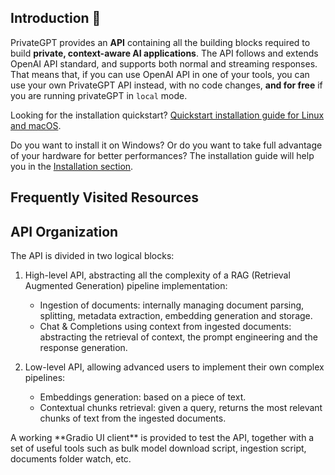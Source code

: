 ## Introduction 👋

PrivateGPT provides an **API** containing all the building blocks required to
build **private, context-aware AI applications**.
The API follows and extends OpenAI API standard, and supports both normal and streaming responses.
That means that, if you can use OpenAI API in one of your tools, you can use your own PrivateGPT API instead,
with no code changes, **and for free** if you are running privateGPT in `local` mode.

Looking for the installation quickstart? [Quickstart installation guide for Linux and macOS](/overview/welcome/quickstart).

Do you want to install it on Windows? Or do you want to take full advantage of your hardware for better performances?
The installation guide will help you in the [Installation section](/installation).


## Frequently Visited Resources

<Cards>
  <Card
    title="API Reference"
    icon="fa-solid fa-code"
    href="/api-reference"
  />
  <Card
    title="Twitter"
    icon="fa-brands fa-twitter"
    href="https://twitter.com/PrivateGPT_AI"
  />
  <Card
    title="Discord Server"
    icon="fa-brands fa-discord"
    href="https://discord.gg/bK6mRVpErU"
  />
</Cards>

## API Organization 

The API is divided in two logical blocks:

1. High-level API, abstracting all the complexity of a RAG (Retrieval Augmented Generation) pipeline implementation:
    - Ingestion of documents: internally managing document parsing, splitting, metadata extraction,
      embedding generation and storage.
    - Chat & Completions using context from ingested documents: abstracting the retrieval of context, the prompt
      engineering and the response generation.

2. Low-level API, allowing advanced users to implement their own complex pipelines:
    - Embeddings generation: based on a piece of text.
    - Contextual chunks retrieval: given a query, returns the most relevant chunks of text from the ingested
      documents.

<Callout intent = "info">
A working **Gradio UI client** is provided to test the API, together with a set of useful tools such as bulk
model download script, ingestion script, documents folder watch, etc.
</Callout>